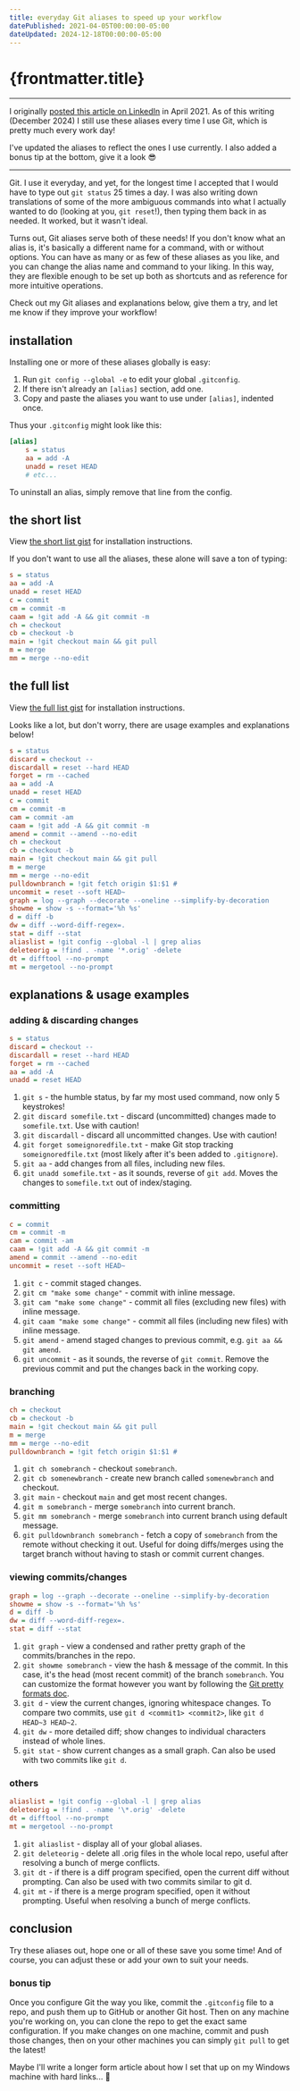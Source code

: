 ```yaml
---
title: everyday Git aliases to speed up your workflow
datePublished: 2021-04-05T00:00:00-05:00
dateUpdated: 2024-12-18T00:00:00-05:00
---
```




# {frontmatter.title}

<ArticleHeader
  datePublished={frontmatter.datePublished}
  dateUpdated={frontmatter.dateUpdated}
/>

---

I originally [posted this article on LinkedIn](https://www.linkedin.com/pulse/everyday-git-aliases-speed-up-your-workflow-benjamin-wilson/) in April 2021. As of this writing (December 2024) I still use these aliases every time I use Git, which is pretty much every work day!

I've updated the aliases to reflect the ones I use currently. I also added a bonus tip at the bottom, give it a look 😎

---

Git. I use it everyday, and yet, for the longest time I accepted that I would have to type out `git status` 25 times a day. I was also writing down translations of some of the more ambiguous commands into what I actually wanted to do (looking at you, `git reset`!), then typing them back in as needed. It worked, but it wasn't ideal.

Turns out, Git aliases serve both of these needs! If you don't know what an alias is, it's basically a different name for a command, with or without options. You can have as many or as few of these aliases as you like, and you can change the alias name and command to your liking. In this way, they are flexible enough to be set up both as shortcuts and as reference for more intuitive operations.

Check out my Git aliases and explanations below, give them a try, and let me know if they improve your workflow!

## installation

Installing one or more of these aliases globally is easy:

1. Run `git config --global -e` to edit your global `.gitconfig`.
1. If there isn't already an `[alias]` section, add one.
1. Copy and paste the aliases you want to use under `[alias]`, indented once.

Thus your `.gitconfig` might look like this:

```ini
[alias]
    s = status
    aa = add -A
    unadd = reset HEAD
    # etc...
```

To uninstall an alias, simply remove that line from the config.

## the short list

View [the short list gist](https://gist.github.com/benwilson34/58736ab2b55f7b69f68a0d71d388c072) for installation instructions.

If you don't want to use all the aliases, these alone will save a ton of typing:

```ini
s = status
aa = add -A
unadd = reset HEAD
c = commit
cm = commit -m
caam = !git add -A && git commit -m
ch = checkout
cb = checkout -b
main = !git checkout main && git pull
m = merge
mm = merge --no-edit
```

## the full list

View [the full list gist](https://gist.github.com/benwilson34/0a7c031250f0cb21c938402291d32203) for installation instructions.

Looks like a lot, but don't worry, there are usage examples and explanations below!

```ini
s = status
discard = checkout --
discardall = reset --hard HEAD
forget = rm --cached
aa = add -A
unadd = reset HEAD
c = commit
cm = commit -m
cam = commit -am
caam = !git add -A && git commit -m
amend = commit --amend --no-edit
ch = checkout
cb = checkout -b
main = !git checkout main && git pull
m = merge
mm = merge --no-edit
pulldownbranch = !git fetch origin $1:$1 #
uncommit = reset --soft HEAD~
graph = log --graph --decorate --oneline --simplify-by-decoration
showme = show -s --format='%h %s'
d = diff -b
dw = diff --word-diff-regex=.
stat = diff --stat
aliaslist = !git config --global -l | grep alias
deleteorig = !find . -name '*.orig' -delete
dt = difftool --no-prompt
mt = mergetool --no-prompt
```

## explanations & usage examples

### adding & discarding changes

```ini
s = status
discard = checkout --
discardall = reset --hard HEAD
forget = rm --cached
aa = add -A
unadd = reset HEAD
```

1. `git s` - the humble status, by far my most used command, now only 5 keystrokes!
1. `git discard somefile.txt` - discard (uncommitted) changes made to `somefile.txt`. Use with caution!
1. `git discardall` - discard all uncommitted changes. Use with caution!
1. `git forget someignoredfile.txt` - make Git stop tracking `someignoredfile.txt` (most likely after it's been added to `.gitignore`).
1. `git aa` - add changes from all files, including new files.
1. `git unadd somefile.txt` - as it sounds, reverse of `git add`. Moves the changes to `somefile.txt` out of index/staging.

### committing

```ini
c = commit
cm = commit -m
cam = commit -am
caam = !git add -A && git commit -m
amend = commit --amend --no-edit
uncommit = reset --soft HEAD~
```

1. `git c` - commit staged changes.
1. `git cm "make some change"` - commit with inline message.
1. `git cam "make some change"` - commit all files (excluding new files) with inline message.
1. `git caam "make some change"` - commit all files (including new files) with inline message.
1. `git amend` - amend staged changes to previous commit, e.g. `git aa && git amend`.
1. `git uncommit` - as it sounds, the reverse of `git commit`. Remove the previous commit and put the changes back in the working copy.

### branching

```ini
ch = checkout
cb = checkout -b
main = !git checkout main && git pull
m = merge
mm = merge --no-edit
pulldownbranch = !git fetch origin $1:$1 #
```

1. `git ch somebranch` - checkout `somebranch`.
1. `git cb somenewbranch` - create new branch called `somenewbranch` and checkout.
1. `git main` - checkout `main` and get most recent changes.
1. `git m somebranch` - merge `somebranch` into current branch.
1. `git mm somebranch` - merge `somebranch` into current branch using default message.
1. `git pulldownbranch somebranch` - fetch a copy of `somebranch` from the remote without checking it out. Useful for doing diffs/merges using the target branch without having to stash or commit current changes.

### viewing commits/changes

```ini
graph = log --graph --decorate --oneline --simplify-by-decoration
showme = show -s --format='%h %s'
d = diff -b
dw = diff --word-diff-regex=.
stat = diff --stat
```

1. `git graph` - view a condensed and rather pretty graph of the commits/branches in the repo.
1. `git showme somebranch` - view the hash & message of the commit. In this case, it's the head (most recent commit) of the branch `somebranch`. You can customize the format however you want by following the [Git pretty formats doc](https://git-scm.com/docs/pretty-formats).
1. `git d` - view the current changes, ignoring whitespace changes. To compare two commits, use `git d <commit1> <commit2>`, like `git d HEAD~3 HEAD~2`.
1. `git dw` - more detailed diff; show changes to individual characters instead of whole lines.
1. `git stat` - show current changes as a small graph. Can also be used with two commits like `git d`.

### others

```ini
aliaslist = !git config --global -l | grep alias
deleteorig = !find . -name '\*.orig' -delete
dt = difftool --no-prompt
mt = mergetool --no-prompt
```

1. `git aliaslist` - display all of your global aliases.
1. `git deleteorig` - delete all .orig files in the whole local repo, useful after resolving a bunch of merge conflicts.
1. `git dt` - if there is a diff program specified, open the current diff without prompting. Can also be used with two commits similar to git d.
1. `git mt` - if there is a merge program specified, open it without prompting. Useful when resolving a bunch of merge conflicts.

## conclusion

Try these aliases out, hope one or all of these save you some time! And of course, you can adjust these or add your own to suit your needs.

### bonus tip

Once you configure Git the way you like, commit the `.gitconfig` file to a repo, and push them up to GitHub or another Git host. Then on any machine you're working on, you can clone the repo to get the exact same configuration. If you make changes on one machine, commit and push those changes, then on your other machines you can simply `git pull` to get the latest!

Maybe I'll write a longer form article about how I set that up on my Windows machine with hard links... 🤔
